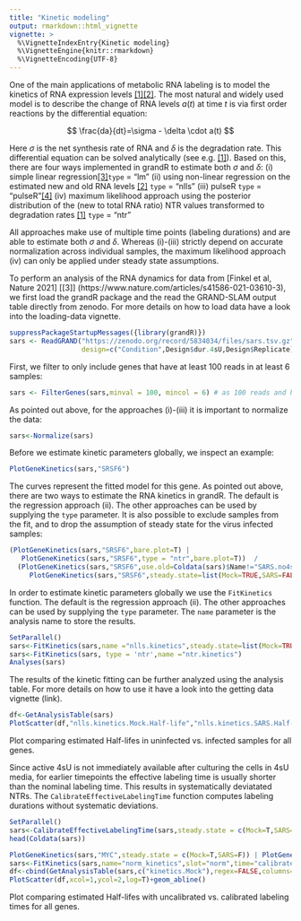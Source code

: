 ```yaml
---
title: "Kinetic modeling"
output: rmarkdown::html_vignette
vignette: >
  %\VignetteIndexEntry{Kinetic modeling}
  %\VignetteEngine{knitr::rmarkdown}
  %\VignetteEncoding{UTF-8}
---
```


One of the main applications of metabolic RNA labeling is to model the kinetics of RNA expression levels [[1]](https://doi.org/10.1093/bioinformatics/bty256)[[2]](https://doi.org/10.1016/j.molcel.2021.06.016). The most natural and widely used model is to describe the change of RNA levels $a(t)$ at time $t$ is via first order reactions by the differential equation:

$$
\frac{da}{dt}=\sigma - \delta \cdot a(t)
$$

Here $\sigma$ is the net synthesis rate of RNA and $\delta$ is the degradation rate. This differential equation can be solved analytically (see e.g. [[1]](https://doi.org/10.1093/bioinformatics/bty256)). Based on this, there are four ways implemented in grandR to estimate both $\sigma$ and $\delta$:
(i) simple linear regression[[3]](https://www.nature.com/articles/s41586-021-03610-3)`type` = "lm"
(ii) using non-linear regression on the estimated new and old RNA levels [[2]](https://doi.org/10.1016/j.molcel.2021.06.016) `type` = "nlls"
(iii) pulseR `type` = "pulseR"[[4]](https://doi.org/10.3390/genes9120619)
(iv) maximum likelihood approach using the posterior distribution of the (new to total RNA ratio) NTR values transformed to degradation rates  [[1]](https://doi.org/10.1093/bioinformatics/bty256)  `type` = "ntr"

All approaches make use of multiple time points (labeling durations) and are able to estimate both $\sigma$ and $\delta$. Whereas (i)-(iii) strictly depend on accurate normalization across individual samples, the maximum likelihood approach (iv) can only be applied under steady state assumptions.

To perform an analysis of the RNA dynamics for data from [Finkel et al, Nature 2021] [[3]] (https://www.nature.com/articles/s41586-021-03610-3), we first load the grandR package and the read the GRAND-SLAM output table directly from zenodo. For more details on how to load data have a look into the loading-data vignette.

```r
suppressPackageStartupMessages({library(grandR)})
sars <- ReadGRAND("https://zenodo.org/record/5834034/files/sars.tsv.gz",
                  design=c("Condition",Design$dur.4sU,Design$Replicate))
```


First, we filter to only include genes that have at least 100 reads in at least 6 samples:
```r
sars <- FilterGenes(sars,minval = 100, mincol = 6) # as 100 reads and half of the sample is the default, this is identical to sars <- FilterGenes(sars)
```


As pointed out above, for the approaches (i)-(iii) it is important to normalize the data:
```r
sars<-Normalize(sars)
```

Before we estimate kinetic parameters globally, we inspect an example:
```r
PlotGeneKinetics(sars,"SRSF6")
```

The curves represent the fitted model for this gene. As pointed out above, there are two ways to estimate the RNA kinetics in grandR. The default is the regression approach (ii). The other approaches can be used by supplying the `type` parameter. It is also possible to exclude samples from the fit, and to drop the assumption of steady state for the virus infected samples:
```r
(PlotGeneKinetics(sars,"SRSF6",bare.plot=T) |
   PlotGeneKinetics(sars,"SRSF6",type = "ntr",bare.plot=T))  /
  (PlotGeneKinetics(sars,"SRSF6",use.old=Coldata(sars)$Name!="SARS.no4sU.A",bare.plot=T) |
     PlotGeneKinetics(sars,"SRSF6",steady.state=list(Mock=TRUE,SARS=FALSE),bare.plot=T))
```

In order to estimate kinetic parameters globally we use the `FitKinetics` function. The default is the regression approach (ii). The other approaches can be used by supplying the `type` parameter. The `name` parameter is the analysis name to store the results.
```r
SetParallel()
sars<-FitKinetics(sars,name ="nlls.kinetics",steady.state=list(Mock=TRUE,SARS=FALSE))
sars<-FitKinetics(sars, type = 'ntr',name ="ntr.kinetics")
Analyses(sars)
```

The results of the kinetic fitting can be further analyzed using the analysis table. For more details on how to use it have a look into the getting data vignette (link).

```r
df<-GetAnalysisTable(sars)
PlotScatter(df,"nlls.kinetics.Mock.Half-life","nlls.kinetics.SARS.Half-life",log=T)+geom_abline()
```
Plot comparing estimated Half-lifes in uninfected vs. infected samples for all genes.

Since active 4sU is not immediately available after culturing the cells in 4sU media, for earlier timepoints the effective labeling time is usually shorter than the nominal labeling time. This results in systematically deviatated NTRs. The `CalibrateEffectiveLabelingTime` function computes labeling durations without systematic deviations.
 

```r
SetParallel()
sars<-CalibrateEffectiveLabelingTime(sars,steady.state = c(Mock=T,SARS=F))
head(Coldata(sars))
```

```r
PlotGeneKinetics(sars,"MYC",steady.state = c(Mock=T,SARS=F)) | PlotGeneKinetics(sars,"MYC",time = "calibrated_time",steady.state = c(Mock=T,SARS=F))
sars<-FitKinetics(sars,name="norm_kinetics",slot="norm",time="calibrated_time",steady.state = c(Mock=T,SARS=F))
df<-cbind(GetAnalysisTable(sars,c("kinetics.Mock"),regex=FALSE,columns="rmse",gene.info = FALSE),GetAnalysisTable(sars,c("norm_kinetics.Mock"),regex=FALSE,columns="rmse",gene.info = FALSE))
PlotScatter(df,xcol=1,ycol=2,log=T)+geom_abline()
```

Plot comparing estimated Half-lifes with uncalibrated vs. calibrated labeling times for all genes.
